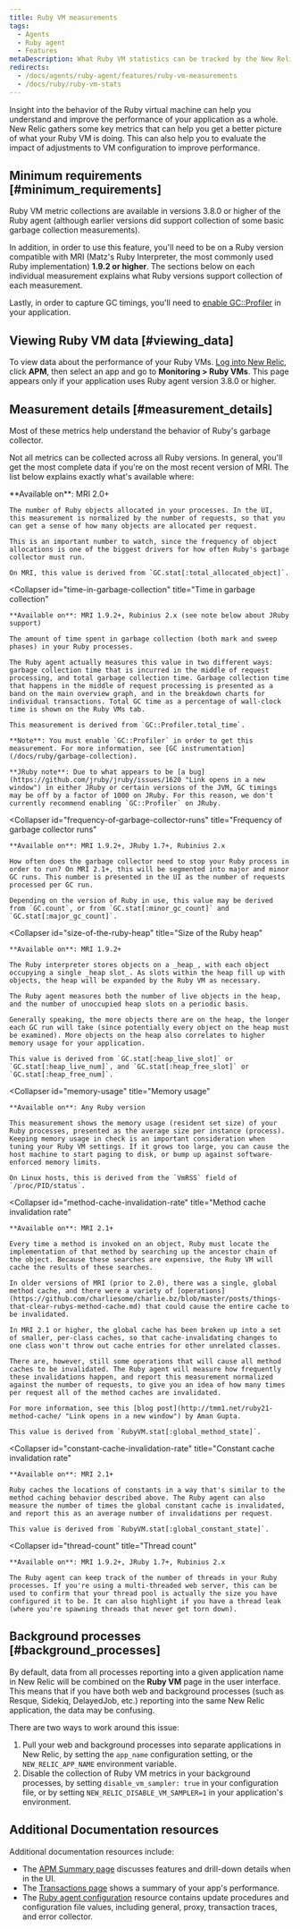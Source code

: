 ```yaml
---
title: Ruby VM measurements
tags:
  - Agents
  - Ruby agent
  - Features
metaDescription: What Ruby VM statistics can be tracked by the New Relic Ruby agent.
redirects:
  - /docs/agents/ruby-agent/features/ruby-vm-measurements
  - /docs/ruby/ruby-vm-stats
---
```


Insight into the behavior of the Ruby virtual machine can help you understand and improve the performance of your application as a whole. New Relic gathers some key metrics that can help you get a better picture of what your Ruby VM is doing. This can also help you to evaluate the impact of adjustments to VM configuration to improve performance.

## Minimum requirements [#minimum_requirements]

Ruby VM metric collections are available in versions 3.8.0 or higher of the Ruby agent (although earlier versions did support collection of some basic garbage collection measurements).

In addition, in order to use this feature, you'll need to be on a Ruby version compatible with MRI (Matz's Ruby Interpreter, the most commonly used Ruby implementation) **1.9.2 or higher**. The sections below on each individual measurement explains what Ruby versions support collection of each measurement.

Lastly, in order to capture GC timings, you'll need to [enable GC::Profiler](/docs/ruby/garbage-collection) in your application.

## Viewing Ruby VM data [#viewing_data]

To view data about the performance of your Ruby VMs. [Log into New Relic](https://one.newrelic.com/), click **APM**, then select an app and go to **Monitoring > Ruby VMs**. This page appears only if your application uses Ruby agent version 3.8.0 or higher.

## Measurement details [#measurement_details]

Most of these metrics help understand the behavior of Ruby's garbage collector.

Not all metrics can be collected across all Ruby versions. In general, you'll get the most complete data if you're on the most recent version of MRI. The list below explains exactly what's available where:

<CollapserGroup>
  <Collapser
    id="object-allocations"
    title="Object allocations"
  >
    **Available on**: MRI 2.0+

    The number of Ruby objects allocated in your processes. In the UI, this measurement is normalized by the number of requests, so that you can get a sense of how many objects are allocated per request.

    This is an important number to watch, since the frequency of object allocations is one of the biggest drivers for how often Ruby's garbage collector must run.

    On MRI, this value is derived from `GC.stat[:total_allocated_object]`.
  </Collapser>

  <Collapser
    id="time-in-garbage-collection"
    title="Time in garbage collection"
  >
    **Available on**: MRI 1.9.2+, Rubinius 2.x (see note below about JRuby support)

    The amount of time spent in garbage collection (both mark and sweep phases) in your Ruby processes.

    The Ruby agent actually measures this value in two different ways: garbage collection time that is incurred in the middle of request processing, and total garbage collection time. Garbage collection time that happens in the middle of request processing is presented as a band on the main overview graph, and in the breakdown charts for individual transactions. Total GC time as a percentage of wall-clock time is shown on the Ruby VMs tab.

    This measurement is derived from `GC::Profiler.total_time`.

    **Note**: You must enable `GC::Profiler` in order to get this measurement. For more information, see [GC instrumentation](/docs/ruby/garbage-collection).

    **JRuby note**: Due to what appears to be [a bug](https://github.com/jruby/jruby/issues/1620 "Link opens in a new window") in either JRuby or certain versions of the JVM, GC timings may be off by a factor of 1000 on JRuby. For this reason, we don't currently recommend enabling `GC::Profiler` on JRuby.
  </Collapser>

  <Collapser
    id="frequency-of-garbage-collector-runs"
    title="Frequency of garbage collector runs"
  >
    **Available on**: MRI 1.9.2+, JRuby 1.7+, Rubinius 2.x

    How often does the garbage collector need to stop your Ruby process in order to run? On MRI 2.1+, this will be segmented into major and minor GC runs. This number is presented in the UI as the number of requests processed per GC run.

    Depending on the version of Ruby in use, this value may be derived from `GC.count`, or from `GC.stat[:minor_gc_count]` and `GC.stat[:major_gc_count]`.
  </Collapser>

  <Collapser
    id="size-of-the-ruby-heap"
    title="Size of the Ruby heap"
  >
    **Available on**: MRI 1.9.2+

    The Ruby interpreter stores objects on a _heap_, with each object occupying a single _heap slot_. As slots within the heap fill up with objects, the heap will be expanded by the Ruby VM as necessary.

    The Ruby agent measures both the number of live objects in the heap, and the number of unoccupied heap slots on a periodic basis.

    Generally speaking, the more objects there are on the heap, the longer each GC run will take (since potentially every object on the heap must be examined). More objects on the heap also correlates to higher memory usage for your application.

    This value is derived from `GC.stat[:heap_live_slot]` or `GC.stat[:heap_live_num]`, and `GC.stat[:heap_free_slot]` or `GC.stat[:heap_free_num]`.
  </Collapser>

  <Collapser
    id="memory-usage"
    title="Memory usage"
  >
    **Available on**: Any Ruby version

    This measurement shows the memory usage (resident set size) of your Ruby processes, presented as the average size per instance (process). Keeping memory usage in check is an important consideration when tuning your Ruby VM settings. If it grows too large, you can cause the host machine to start paging to disk, or bump up against software-enforced memory limits.

    On Linux hosts, this is derived from the `VmRSS` field of `/proc/PID/status`.
  </Collapser>

  <Collapser
    id="method-cache-invalidation-rate"
    title="Method cache invalidation rate"
  >
    **Available on**: MRI 2.1+

    Every time a method is invoked on an object, Ruby must locate the implementation of that method by searching up the ancestor chain of the object. Because these searches are expensive, the Ruby VM will cache the results of these searches.

    In older versions of MRI (prior to 2.0), there was a single, global method cache, and there were a variety of [operations](https://github.com/charliesome/charlie.bz/blob/master/posts/things-that-clear-rubys-method-cache.md) that could cause the entire cache to be invalidated.

    In MRI 2.1 or higher, the global cache has been broken up into a set of smaller, per-class caches, so that cache-invalidating changes to one class won't throw out cache entries for other unrelated classes.

    There are, however, still some operations that will cause all method caches to be invalidated. The Ruby agent will measure how frequently these invalidations happen, and report this measurement normalized against the number of requests, to give you an idea of how many times per request all of the method caches are invalidated.

    For more information, see this [blog post](http://tmm1.net/ruby21-method-cache/ "Link opens in a new window") by Aman Gupta.

    This value is derived from `RubyVM.stat[:global_method_state]`.
  </Collapser>

  <Collapser
    id="constant-cache-invalidation-rate"
    title="Constant cache invalidation rate"
  >
    **Available on**: MRI 2.1+

    Ruby caches the locations of constants in a way that's similar to the method caching behavior described above. The Ruby agent can also measure the number of times the global constant cache is invalidated, and report this as an average number of invalidations per request.

    This value is derived from `RubyVM.stat[:global_constant_state]`.
  </Collapser>

  <Collapser
    id="thread-count"
    title="Thread count"
  >
    **Available on**: MRI 1.9.2+, JRuby 1.7+, Rubinius 2.x

    The Ruby agent can keep track of the number of threads in your Ruby processes. If you're using a multi-threaded web server, this can be used to confirm that your thread pool is actually the size you have configured it to be. It can also highlight if you have a thread leak (where you're spawning threads that never get torn down).
  </Collapser>
</CollapserGroup>

## Background processes [#background_processes]

By default, data from all processes reporting into a given application name in New Relic will be combined on the **Ruby VM** page in the user interface. This means that if you have both web and background processes (such as Resque, Sidekiq, DelayedJob, etc.) reporting into the same New Relic application, the data may be confusing.

There are two ways to work around this issue:

1. Pull your web and background processes into separate applications in New Relic, by setting the `app_name` configuration setting, or the `NEW_RELIC_APP_NAME` environment variable.
2. Disable the collection of Ruby VM metrics in your background processes, by setting `disable_vm_sampler: true` in your configuration file, or by setting `NEW_RELIC_DISABLE_VM_SAMPLER=1` in your application's environment.

## Additional Documentation resources

Additional documentation resources include:

* The [APM Summary page](/docs/applications-menu/applications-overview) discusses features and drill-down details when in the UI.
* The [Transactions page](/docs/apm/applications-menu/monitoring/transactions-page) shows a summary of your app's performance.
* The [Ruby agent configuration](/docs/ruby/ruby-agent-configuration) resource contains update procedures and configuration file values, including general, proxy, transaction traces, and error collector.
